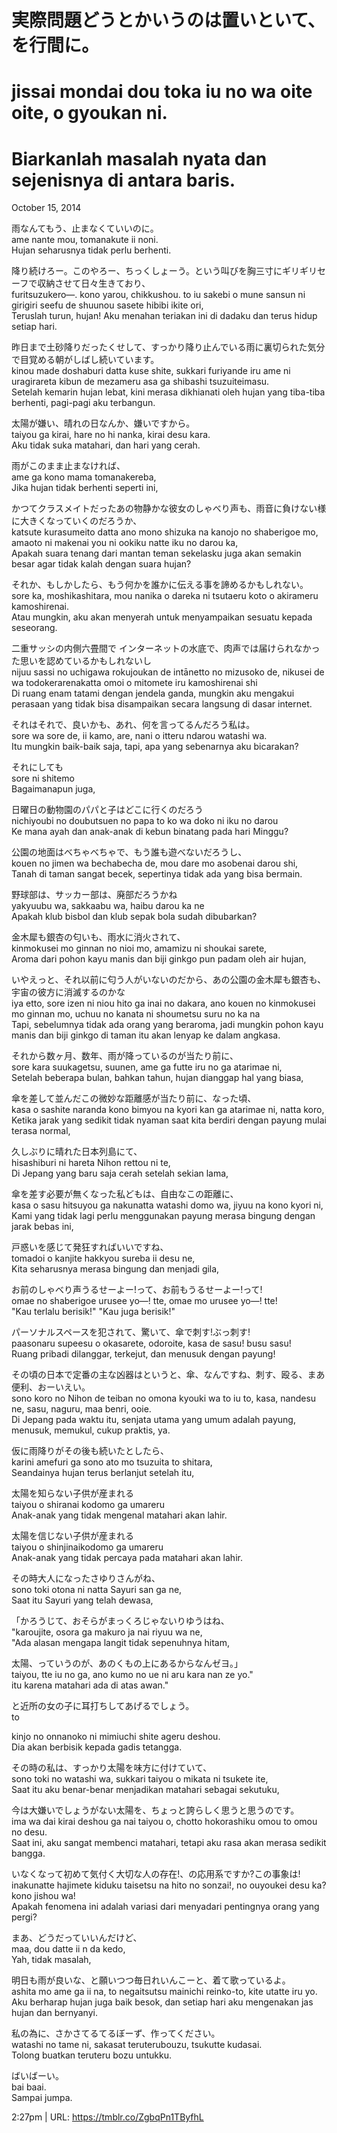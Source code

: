 # 実際問題どうとかいうのは置いといて、を行間に。  
# jissai mondai dou toka iu no wa oite oite, o gyoukan ni.  
# Biarkanlah masalah nyata dan sejenisnya di antara baris.  

October 15, 2014

雨なんてもう、止まなくていいのに。  
ame nante mou, tomanakute ii noni.  
Hujan seharusnya tidak perlu berhenti.  

降り続けろー。このやろー、ちっくしょーう。という叫びを胸三寸にギリギリセーフで収納させて日々生きており、  
furitsuzukero—. kono yarou, chikkushou. to iu sakebi o mune sansun ni girigiri seefu de shuunou sasete hibibi ikite ori,  
Teruslah turun, hujan! Aku menahan teriakan ini di dadaku dan terus hidup setiap hari.  

昨日まで土砂降りだったくせして、すっかり降り止んでいる雨に裏切られた気分で目覚める朝がしばし続いています。  
kinou made doshaburi datta kuse shite, sukkari furiyande iru ame ni uragirareta kibun de mezameru asa ga shibashi tsuzuiteimasu.  
Setelah kemarin hujan lebat, kini merasa dikhianati oleh hujan yang tiba-tiba berhenti, pagi-pagi aku terbangun.  

太陽が嫌い、晴れの日なんか、嫌いですから。  
taiyou ga kirai, hare no hi nanka, kirai desu kara.  
Aku tidak suka matahari, dan hari yang cerah.  

雨がこのまま止まなければ、  
ame ga kono mama tomanakereba,  
Jika hujan tidak berhenti seperti ini,  

かつてクラスメイトだったあの物静かな彼女のしゃべり声も、雨音に負けない様に大きくなっていくのだろうか、  
katsute kurasumeito datta ano mono shizuka na kanojo no shaberigoe mo, amaoto ni makenai you ni ookiku natte iku no darou ka,  
Apakah suara tenang dari mantan teman sekelasku juga akan semakin besar agar tidak kalah dengan suara hujan?  

それか、もしかしたら、もう何かを誰かに伝える事を諦めるかもしれない。  
sore ka, moshikashitara, mou nanika o dareka ni tsutaeru koto o akirameru kamoshirenai.  
Atau mungkin, aku akan menyerah untuk menyampaikan sesuatu kepada seseorang.  

二重サッシの内側六畳間で インターネットの水底で、肉声では届けられなかった思いを認めているかもしれないし  
nijuu sassi no uchigawa rokujoukan de intānetto no mizusoko de, nikusei de wa todokerarenakatta omoi o mitomete iru kamoshirenai shi  
Di ruang enam tatami dengan jendela ganda, mungkin aku mengakui perasaan yang tidak bisa disampaikan secara langsung di dasar internet.  

それはそれで、良いかも、あれ、何を言ってるんだろう私は。  
sore wa sore de, ii kamo, are, nani o itteru ndarou watashi wa.  
Itu mungkin baik-baik saja, tapi, apa yang sebenarnya aku bicarakan?  

それにしても  
sore ni shitemo  
Bagaimanapun juga,  

日曜日の動物園のパパと子はどこに行くのだろう  
nichiyoubi no doubutsuen no papa to ko wa doko ni iku no darou  
Ke mana ayah dan anak-anak di kebun binatang pada hari Minggu?  

公園の地面はべちゃべちゃで、もう誰も遊べないだろうし、  
kouen no jimen wa bechabecha de, mou dare mo asobenai darou shi,  
Tanah di taman sangat becek, sepertinya tidak ada yang bisa bermain.  

野球部は、サッカー部は、廃部だろうかね  
yakyuubu wa, sakkaabu wa, haibu darou ka ne  
Apakah klub bisbol dan klub sepak bola sudah dibubarkan?  

金木犀も銀杏の匂いも、雨水に消火されて、  
kinmokusei mo ginnan no nioi mo, amamizu ni shoukai sarete,  
Aroma dari pohon kayu manis dan biji ginkgo pun padam oleh air hujan,  

いやえっと、それ以前に匂う人がいないのだから、あの公園の金木犀も銀杏も、宇宙の彼方に消滅するのかな  
iya etto, sore izen ni niou hito ga inai no dakara, ano kouen no kinmokusei mo ginnan mo, uchuu no kanata ni shoumetsu suru no ka na  
Tapi, sebelumnya tidak ada orang yang beraroma, jadi mungkin pohon kayu manis dan biji ginkgo di taman itu akan lenyap ke dalam angkasa.  

それから数ヶ月、数年、雨が降っているのが当たり前に、  
sore kara suukagetsu, suunen, ame ga futte iru no ga atarimae ni,  
Setelah beberapa bulan, bahkan tahun, hujan dianggap hal yang biasa,  

傘を差して並んだこの微妙な距離感が当たり前に、なった頃、  
kasa o sashite naranda kono bimyou na kyori kan ga atarimae ni, natta koro,  
Ketika jarak yang sedikit tidak nyaman saat kita berdiri dengan payung mulai terasa normal,  

久しぶりに晴れた日本列島にて、  
hisashiburi ni hareta Nihon rettou ni te,  
Di Jepang yang baru saja cerah setelah sekian lama,  

傘を差す必要が無くなった私どもは、自由なこの距離に、  
kasa o sasu hitsuyou ga nakunatta watashi domo wa, jiyuu na kono kyori ni,  
Kami yang tidak lagi perlu menggunakan payung merasa bingung dengan jarak bebas ini,  

戸惑いを感じて発狂すればいいですね、  
tomadoi o kanjite hakkyou sureba ii desu ne,  
Kita seharusnya merasa bingung dan menjadi gila,  

お前のしゃべり声うるせーよー!って、お前もうるせーよー!って!  
omae no shaberigoe urusee yo—! tte, omae mo urusee yo—! tte!  
"Kau terlalu berisik!" "Kau juga berisik!"  

パーソナルスペースを犯されて、驚いて、傘で刺す!ぶっ刺す!  
paasonaru supeesu o okasarete, odoroite, kasa de sasu! busu sasu!  
Ruang pribadi dilanggar, terkejut, dan menusuk dengan payung!  

その頃の日本で定番の主な凶器はというと、傘、なんですね、刺す、殴る、まあ便利、おーいえい。  
sono koro no Nihon de teiban no omona kyouki wa to iu to, kasa, nandesu ne, sasu, naguru, maa benri, ooie.  
Di Jepang pada waktu itu, senjata utama yang umum adalah payung, menusuk, memukul, cukup praktis, ya.  

仮に雨降りがその後も続いたとしたら、  
karini amefuri ga sono ato mo tsuzuita to shitara,  
Seandainya hujan terus berlanjut setelah itu,  

太陽を知らない子供が産まれる  
taiyou o shiranai kodomo ga umareru  
Anak-anak yang tidak mengenal matahari akan lahir.  

太陽を信じない子供が産まれる  
taiyou o shinjinaikodomo ga umareru  
Anak-anak yang tidak percaya pada matahari akan lahir.  

その時大人になったさゆりさんがね、  
sono toki otona ni natta Sayuri san ga ne,  
Saat itu Sayuri yang telah dewasa,  

「かろうじて、おそらがまっくろじゃないりゆうはね、  
"karoujite, osora ga makuro ja nai riyuu wa ne,  
"Ada alasan mengapa langit tidak sepenuhnya hitam,  

太陽、っていうのが、あのくもの上にあるからなんゼヨ。」  
taiyou, tte iu no ga, ano kumo no ue ni aru kara nan ze yo."  
itu karena matahari ada di atas awan."  

と近所の女の子に耳打ちしてあげるでしょう。  
to

 kinjo no onnanoko ni mimiuchi shite ageru deshou.  
Dia akan berbisik kepada gadis tetangga.  

その時の私は、すっかり太陽を味方に付けていて、  
sono toki no watashi wa, sukkari taiyou o mikata ni tsukete ite,  
Saat itu aku benar-benar menjadikan matahari sebagai sekutuku,  

今は大嫌いでしょうがない太陽を、ちょっと誇らしく思うと思うのです。  
ima wa dai kirai deshou ga nai taiyou o, chotto hokorashiku omou to omou no desu.  
Saat ini, aku sangat membenci matahari, tetapi aku rasa akan merasa sedikit bangga.  

いなくなって初めて気付く大切な人の存在!、の応用系ですか?この事象は!  
inakunatte hajimete kiduku taisetsu na hito no sonzai!, no ouyoukei desu ka? kono jishou wa!  
Apakah fenomena ini adalah variasi dari menyadari pentingnya orang yang pergi?  

まあ、どうだっていいんだけど、  
maa, dou datte ii n da kedo,  
Yah, tidak masalah,  

明日も雨が良いな、と願いつつ毎日れいんこーと、着て歌っているよ。  
ashita mo ame ga ii na, to negaitsutsu mainichi reinko-to, kite utatte iru yo.  
Aku berharap hujan juga baik besok, dan setiap hari aku mengenakan jas hujan dan bernyanyi.  

私の為に、さかさてるてるぼーず、作ってください。  
watashi no tame ni, sakasat teruterubouzu, tsukutte kudasai.  
Tolong buatkan teruteru bozu untukku.  

ばいばーい。  
bai baai.  
Sampai jumpa.  

2:27pm  |   URL: https://tmblr.co/ZgbqPn1TByfhL  